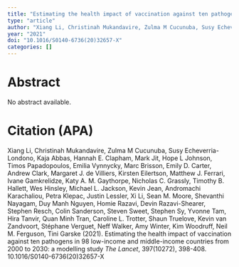 ```yaml
---
title: "Estimating the health impact of vaccination against ten pathogens in 98 low-income and middle-income countries from 2000 to 2030: a modelling study"
type: "article"
author: "Xiang Li, Christinah Mukandavire, Zulma M Cucunuba, Susy Echeverria-Londono, Kaja Abbas, Hannah E. Clapham, Mark Jit, Hope L Johnson, Timos Papadopoulos, Emilia Vynnycky, Marc Brisson, Emily D. Carter, Andrew Clark, Margaret J. de Villiers, Kirsten Eilertson, Matthew J. Ferrari, Ivane Gamkrelidze, Katy A. M. Gaythorpe, Nicholas C. Grassly, Timothy B. Hallett, Wes Hinsley, Michael L. Jackson, Kevin Jean, Andromachi Karachaliou, Petra Klepac, Justin Lessler, Xi Li, Sean M. Moore, Shevanthi Nayagam, Duy Manh Nguyen, Homie Razavi, Devin Razavi-Shearer, Stephen Resch, Colin Sanderson, Steven Sweet, Stephen Sy, Yvonne Tam, Hira Tanvir, Quan Minh Tran, Caroline L. Trotter, Shaun Truelove, Kevin van Zandvoort, Stéphane Verguet, Neff Walker, Amy Winter, Kim Woodruff, Neil M. Ferguson, Tini Garske"
year: "2021"
doi: "10.1016/S0140-6736(20)32657-X"
categories: []
---
```


# Abstract
No abstract available.

# Citation (APA)
Xiang Li, Christinah Mukandavire, Zulma M Cucunuba, Susy Echeverria-Londono, Kaja Abbas, Hannah E. Clapham, Mark Jit, Hope L Johnson, Timos Papadopoulos, Emilia Vynnycky, Marc Brisson, Emily D. Carter, Andrew Clark, Margaret J. de Villiers, Kirsten Eilertson, Matthew J. Ferrari, Ivane Gamkrelidze, Katy A. M. Gaythorpe, Nicholas C. Grassly, Timothy B. Hallett, Wes Hinsley, Michael L. Jackson, Kevin Jean, Andromachi Karachaliou, Petra Klepac, Justin Lessler, Xi Li, Sean M. Moore, Shevanthi Nayagam, Duy Manh Nguyen, Homie Razavi, Devin Razavi-Shearer, Stephen Resch, Colin Sanderson, Steven Sweet, Stephen Sy, Yvonne Tam, Hira Tanvir, Quan Minh Tran, Caroline L. Trotter, Shaun Truelove, Kevin van Zandvoort, Stéphane Verguet, Neff Walker, Amy Winter, Kim Woodruff, Neil M. Ferguson, Tini Garske (2021). Estimating the health impact of vaccination against ten pathogens in 98 low-income and middle-income countries from 2000 to 2030: a modelling study *The Lancet*, 397(10272), 398-408. 10.1016/S0140-6736(20)32657-X


